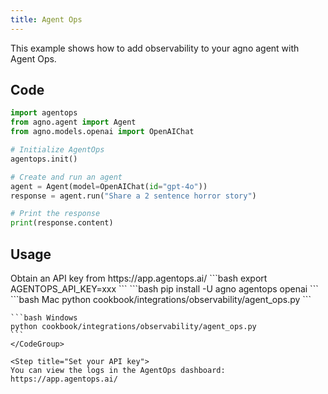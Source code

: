 ```yaml
---
title: Agent Ops
---
```


This example shows how to add observability to your agno agent with Agent Ops.

## Code

```python cookbook/integrations/observability/agent_ops.py
import agentops
from agno.agent import Agent
from agno.models.openai import OpenAIChat

# Initialize AgentOps
agentops.init()

# Create and run an agent
agent = Agent(model=OpenAIChat(id="gpt-4o"))
response = agent.run("Share a 2 sentence horror story")

# Print the response
print(response.content)

```

## Usage

<Steps>
  <Snippet file="create-venv-step.mdx" />

  <Step title="Set your API key">
  Obtain an API key from https://app.agentops.ai/
    ```bash
    export AGENTOPS_API_KEY=xxx
    ```
  </Step>

  <Step title="Install libraries">
    ```bash
    pip install -U agno agentops openai
    ```
  </Step>

  <Step title="Run Agent">
    <CodeGroup>
    ```bash Mac
    python cookbook/integrations/observability/agent_ops.py
    ```

    ```bash Windows
    python cookbook/integrations/observability/agent_ops.py
    ```
    </CodeGroup>

    <Step title="Set your API key">
    You can view the logs in the AgentOps dashboard: https://app.agentops.ai/
  </Step>
  </Step>
</Steps>